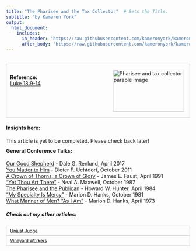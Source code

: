 ```yaml
---
title: "The Pharisee and the Tax Collector"  # Sets the Title.
subtitle: "by Kameron York"
output:
  html_document:
    includes:
      in_header: "https://raw.githubusercontent.com/kameronyork/kameronyork.github.io/main/parables/headers/pharisee-and-the-tax-collector-header.html"
      after_body: "https://raw.githubusercontent.com/kameronyork/kameronyork.github.io/main/parables/footer.html"
---
```

<br>
<div style="border: 1px solid lightgray; padding: 10px; overflow: hidden;">
<img src="https://raw.githubusercontent.com/kameronyork/kameronyork.github.io/main/docs/assets/pharisee-and-tax-collector.jpg" alt="Pharisee and tax collector parable image" style="float: right; width: 195px; height: 115px; padding: 5px;">
<br>
<h4 style="text-align: left; margin: 0;">Reference:</h4>
<p style="text-align: left; margin: 0;">
<a href="https://www.churchofjesuschrist.org/study/scriptures/nt/luke/18?lang=eng&id=9-14#p9" target="_blank">Luke 18:9-14</a>
</p>
</div>

#### Insights here:

This article is yet to be completed. Please check back later!


<div style="margin-top: -10px;">
#### General Conference Talks:
<a href="https://www.churchofjesuschrist.org/study/general-conference/2017/04/our-good-shepherd">Our Good Shepherd</a> - Dale G. Renlund, April 2017<br>
<a href="https://www.churchofjesuschrist.org/study/general-conference/2011/10/you-matter-to-him">You Matter to Him</a> - Dieter F. Uchtdorf, October 2011<br>
<a href="https://www.churchofjesuschrist.org/study/general-conference/1991/04/a-crown-of-thorns-a-crown-of-glory">A Crown of Thorns, a Crown of Glory</a> - James E. Faust, April 1991<br>
<a href="https://www.churchofjesuschrist.org/study/general-conference/1987/10/yet-thou-art-there">“Yet Thou Art There”</a> - Neal A. Maxwell, October 1987<br>
<a href="https://www.churchofjesuschrist.org/study/general-conference/1984/04/the-pharisee-and-the-publican">The Pharisee and the Publican</a> - Howard W. Hunter, April 1984<br>
<a href="https://www.churchofjesuschrist.org/study/general-conference/1981/10/my-specialty-is-mercy">“My Specialty Is Mercy”</a> - Marion D. Hanks, October 1981<br>
<a href="https://www.churchofjesuschrist.org/study/general-conference/1973/04/what-manner-of-men-as-i-am">What Manner of Men? “As I Am”</a> - Marion D. Hanks, April 1973<br>




##### Check out my other articles:

<link rel="stylesheet" href="https://kameronyork.github.io/scripting/themify-icons/themify-icons.css">
<div class="container">
<div class="row">
<div class="col-12 text-md-left">
<nav class="pagination mt-3">
<a class="nav nav-prev" href="https://www.kameronyork.com/parables/unjust-judge.html" style="background-color: transparent; color: black; padding: 5px 10px; border: 1px solid lightgray; cursor: pointer; white-space: nowrap; font-size: 12px; display: flex; align-items: center;" 
onmouseover="this.style.backgroundColor='lightgray';" 
onmouseout="this.style.backgroundColor='transparent';" 
onmousedown="this.style.backgroundColor='gray';" 
onmouseup="this.style.backgroundColor='lightgray';">
<i class="ti-arrow-left mr-2"></i>
<span style="display: none;" class="d-md-inline-block">Unjust Judge</span>
<span style="display: inline-block;" class="d-md-none">Unjust Judge</span>
</a>
<a class="nav nav-next ml-3" href="https://www.kameronyork.com/parables/workers-in-the-vineyard.html" style="background-color: transparent; color: black; padding: 5px 10px; border: 1px solid lightgray; cursor: pointer; white-space: nowrap; font-size: 12px; display: flex; align-items: center;" 
onmouseover="this.style.backgroundColor='lightgray';" 
onmouseout="this.style.backgroundColor='transparent';" 
onmousedown="this.style.backgroundColor='gray';" 
onmouseup="this.style.backgroundColor='lightgray';">
<span style="display: none;" class="d-md-inline-block">Vineyard Workers</span>
<span style="display: inline-block;" class="d-md-none">Vineyard Workers</span>
<i class="ti-arrow-right ml-2"></i>
</a>
</nav>
</div>
</div>
</div>